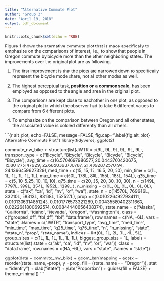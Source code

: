---
title: "Alternative Commute Plot"
author: "Group 3"
date: "April 19, 2018"
output: pdf_document
---

```{r setup, include=FALSE}
knitr::opts_chunk$set(echo = TRUE)
```

Figure 1 shows the alternative commute plot that is made specifically to emphasize on the comparisons of interest, i.e., to show that people in Oregon commute by bicycle more than the other neighboring states. The improvements over the original plot are as following.

1. The first improvement is that the plots are narrowed down to specifically represent the bicycle mode share, not all other modes as well.

2. The highest perceptual task, **position on a common scale**, has been employed as opposed to the angle and area in the original plot.

3. The comparisons are kept close to eachother in one plot, as opposed to the original plot in which the observer had to take 6 different values to compare from 6 different plots.

4. To emphasize on the comparison between Oregon and all other states, the associated value is colored differently than all others.

```{r alt_plot, echo=FALSE, message=FALSE, fig.cap="\\label{fig:alt_plot} Alternative Commute Plot"}
library(tidyverse, ggplot2)

commute_nw_bike <- structure(list(JWTR = c(9L, 9L, 9L, 9L, 9L, 9L), transport_type = c("Bicycle", 
"Bicycle", "Bicycle", "Bicycle", "Bicycle", "Bicycle"), avg_time = c(16.5704697986577, 
20.0443760420675, 15.801775147929, 22.6850393700787, 21.4092872570194, 
24.1366459627329), med_time = c(15, 15, 12, 16.5, 20, 20), min_time = c(1L, 
1L, 1L, 1L, 1L, 1L), max_time = c(60L, 178L, 80L, 155L, 183L, 
154L), q25_time = c(5, 10, 5.25, 10, 10, 10), q75_time = c(20, 
25, 20, 30, 30, 30), n = c(149L, 7797L, 338L, 254L, 1852L, 1288L
), n_missing = c(0L, 0L, 0L, 0L, 0L, 0L), state = c("ak", "ca", 
"id", "nv", "or", "wa"), state_n = c(14570L, 769646L, 33210L, 
58313L, 83168L, 152527L), prop = c(0.0102264927934111, 0.0101306314851243, 
0.0101776573321289, 0.00435580402311663, 0.0222681800692574, 
0.00844440656408374), state_name = c("Alaska", "California", 
"Idaho", "Nevada", "Oregon", "Washington")), class = c("grouped_df", 
"tbl_df", "tbl", "data.frame"), row.names = c(NA, -6L), vars = "state", .Names = c("JWTR", 
"transport_type", "avg_time", "med_time", "min_time", "max_time", 
"q25_time", "q75_time", "n", "n_missing", "state", "state_n", 
"prop", "state_name"), indices = list(0L, 1L, 2L, 3L, 4L, 5L), group_sizes = c(1L, 
1L, 1L, 1L, 1L, 1L), biggest_group_size = 1L, labels = structure(list(
state = c("ak", "ca", "id", "nv", "or", "wa")), class = "data.frame", row.names = c(NA, 
-6L), vars = "state", .Names = "state"))


ggplot(data = commute_nw_bike) +
  geom_bar(mapping = aes(x = reorder(state_name, -prop), y = prop, fill = (state_name == "Oregon")), stat = "identity") +
  xlab("State") +
  ylab("Proportion") +
  guides(fill = FALSE) +
  theme_minimal()
```

